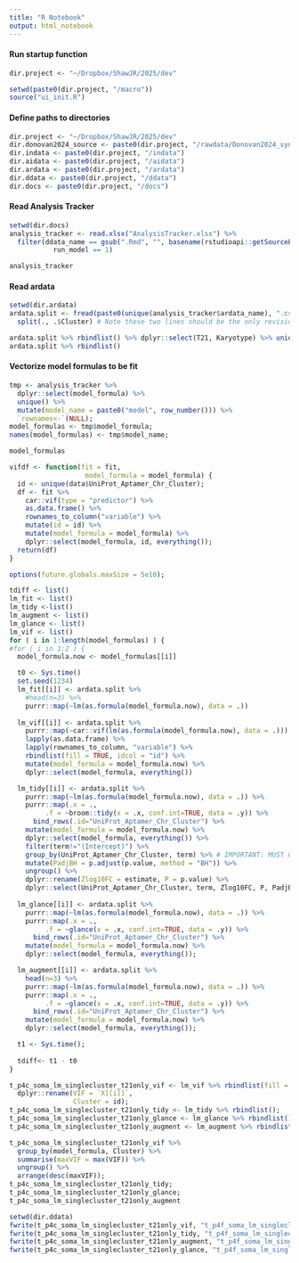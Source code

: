 ```yaml
---
title: "R Notebook"
output: html_notebook
---
```


#### Run startup function
```r
dir.project <- "~/Dropbox/ShawJR/2025/dev"

setwd(paste0(dir.project, "/macro"))
source("ui_init.R")
```

#### Define paths to directories
```r
dir.project <- "~/Dropbox/ShawJR/2025/dev"
dir.donovan2024_source <- paste0(dir.project, "/rawdata/Donovan2024_syn31481952.5")
dir.indata <- paste0(dir.project, "/indata")
dir.aidata <- paste0(dir.project, "/aidata")
dir.ardata <- paste0(dir.project, "/ardata")
dir.ddata <- paste0(dir.project, "/ddata")
dir.docs <- paste0(dir.project, "/docs")
```

#### Read Analysis Tracker
```r
setwd(dir.docs)
analysis_tracker <- read.xlsx("AnalysisTracker.xlsx") %>%
  filter(ddata_name == gsub(".Rmd", "", basename(rstudioapi::getSourceEditorContext()$path)) &
           run_model == 1) 

analysis_tracker
```

#### Read ardata
```r
setwd(dir.ardata)
ardata.split <- fread(paste0(unique(analysis_tracker$ardata_name), ".csv.gz")) %>%
  split(., .$Cluster) # Note these two lines should be the only revision to ardata before modeling.

ardata.split %>% rbindlist() %>% dplyr::select(T21, Karyotype) %>% unique()
ardata.split %>% rbindlist()
```

#### Vectorize model formulas to be fit
```r
tmp <- analysis_tracker %>%
  dplyr::select(model_formula) %>%
  unique() %>%
  mutate(model_name = paste0("model", row_number())) %>%
  `rownames<-`(NULL);
model_formulas <- tmp$model_formula;
names(model_formulas) <- tmp$model_name;

model_formulas
```

```r
vifdf <- function(fit = fit,
                   model_formula = model_formula) {
  id <- unique(data$UniProt_Aptamer_Chr_Cluster);
  df <- fit %>%
    car::vif(type = "predictor") %>%
    as.data.frame() %>%
    rownames_to_column("variable") %>%
    mutate(id = id) %>%
    mutate(model_formula = model_formula) %>%
    dplyr::select(model_formula, id, everything());
  return(df)
}
```

```r
options(future.globals.maxSize = 5e10);

tdiff <- list()
lm_fit <- list()
lm_tidy <-list()
lm_augment <- list()
lm_glance <- list()
lm_vif <- list()
for ( i in 1:length(model_formulas) ) {
#for ( i in 1:2 ) {
  model_formula.now <- model_formulas[[i]]

  t0 <- Sys.time()
  set.seed(1234)
  lm_fit[[i]] <- ardata.split %>%
    #head(n=3) %>%
    purrr::map(~lm(as.formula(model_formula.now), data = .))
  
  lm_vif[[i]] <- ardata.split %>%
    purrr::map(~car::vif(lm(as.formula(model_formula.now), data = .))) %>%
    lapply(as.data.frame) %>%
    lapply(rownames_to_column, "variable") %>%
    rbindlist(fill = TRUE, idcol = "id") %>%
    mutate(model_formula = model_formula.now) %>%
    dplyr::select(model_formula, everything())

  lm_tidy[[i]] <- ardata.split %>%
    purrr::map(~lm(as.formula(model_formula.now), data = .)) %>%
    purrr::map(.x = .,
         .f = ~broom::tidy(x = .x, conf.int=TRUE, data = .y)) %>%
      bind_rows(.id="UniProt_Aptamer_Chr_Cluster") %>%
    mutate(model_formula = model_formula.now) %>%
    dplyr::select(model_formula, everything()) %>%
    filter(term!="(Intercept)") %>%
    group_by(UniProt_Aptamer_Chr_Cluster, term) %>% # IMPORTANT: MUST GROUP BY BOTH TERM AND APTAMER.
    mutate(PadjBH = p.adjust(p.value, method = "BH")) %>%
    ungroup() %>%
    dplyr::rename(Zlog10FC = estimate, P = p.value) %>%
    dplyr::select(UniProt_Aptamer_Chr_Cluster, term, Zlog10FC, P, PadjBH, everything());
  
  lm_glance[[i]] <- ardata.split %>%
    purrr::map(~lm(as.formula(model_formula.now), data = .)) %>%
    purrr::map(.x = .,
         .f = ~glance(x = .x, conf.int=TRUE, data = .y)) %>%
      bind_rows(.id="UniProt_Aptamer_Chr_Cluster") %>%
    mutate(model_formula = model_formula.now) %>%
    dplyr::select(model_formula, everything());

  lm_augment[[i]] <- ardata.split %>%
    head(n=3) %>%
    purrr::map(~lm(as.formula(model_formula.now), data = .)) %>%
    purrr::map(.x = .,
         .f = ~glance(x = .x, conf.int=TRUE, data = .y)) %>%
      bind_rows(.id="UniProt_Aptamer_Chr_Cluster") %>%
    mutate(model_formula = model_formula.now) %>%
    dplyr::select(model_formula, everything());

  t1 <- Sys.time();
  
  tdiff<- t1 - t0
}
```

```r
t_p4c_soma_lm_singlecluster_t21only_vif <- lm_vif %>% rbindlist(fill = TRUE) %>%
  dplyr::rename(VIF = `X[[i]]`,
                Cluster = id);
t_p4c_soma_lm_singlecluster_t21only_tidy <- lm_tidy %>% rbindlist();
t_p4c_soma_lm_singlecluster_t21only_glance <- lm_glance %>% rbindlist();
t_p4c_soma_lm_singlecluster_t21only_augment <- lm_augment %>% rbindlist()

t_p4c_soma_lm_singlecluster_t21only_vif %>%
  group_by(model_formula, Cluster) %>%
  summarise(maxVIF = max(VIF)) %>%
  ungroup() %>%
  arrange(desc(maxVIF));
t_p4c_soma_lm_singlecluster_t21only_tidy;
t_p4c_soma_lm_singlecluster_t21only_glance;
t_p4c_soma_lm_singlecluster_t21only_augment
```

```r
setwd(dir.ddata)
fwrite(t_p4c_soma_lm_singlecluster_t21only_vif, "t_p4f_soma_lm_singlecluster_t21only_vif.csv.gz")
fwrite(t_p4c_soma_lm_singlecluster_t21only_tidy, "t_p4f_soma_lm_singlecluster_t21only_tidy.csv.gz")
fwrite(t_p4c_soma_lm_singlecluster_t21only_augment, "t_p4f_soma_lm_singlecluster_t21only_augment.csv.gz")
fwrite(t_p4c_soma_lm_singlecluster_t21only_glance, "t_p4f_soma_lm_singlecluster_t21only_glance.csv.gz")
```